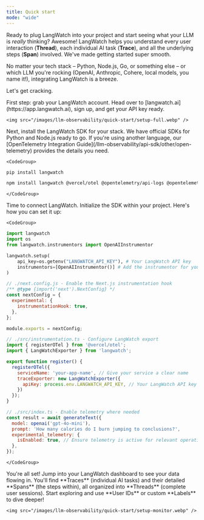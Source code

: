 ```yaml
---
title: Quick start
mode: "wide"
---
```


Ready to plug LangWatch into your project and start seeing what your LLM is *really* thinking? Awesome! LangWatch helps you understand every user interaction (**Thread**), each individual AI task (**Trace**), and all the underlying steps (**Span**) involved. We've made getting started super smooth.

No matter your tech stack – Python, Node.js, Go, or something else – or which LLM you're rocking (OpenAI, Anthropic, Cohere, local models, you name it!), integrating LangWatch is a breeze.

Let's get cracking.

<Steps>
  <Step title="Create your LangWatch account">
    First step: grab your LangWatch account. Head over to [langwatch.ai](https://app.langwatch.ai), sign up, and get your API key ready.

    <img src="/images/llm-observability/quick-start/setup-full.webp" />
  </Step>

  <Step title="Install the LangWatch SDK">
    Next, install the LangWatch SDK for your stack. We have official SDKs for Python and Node.js ready to go. If you're using another language, our [OpenTelemetry Integration Guide](/llm-observability/api-sdk/other/open-telemetry) provides the details you need.

    <CodeGroup>
```bash Python
pip install langwatch
```
```bash JavaScript
npm install langwatch @vercel/otel @opentelemetry/api-logs @opentelemetry/instrumentation @opentelemetry/sdk-logs
```
    </CodeGroup>
  </Step>

  <Step title="Add LangWatch to your project">
    Time to connect LangWatch. Initialize the SDK within your project. Here's how you can set it up:

    <CodeGroup>
```python Python
import langwatch
import os
from langwatch.instrumentors import OpenAIInstrumentor

langwatch.setup(
    api_key=os.getenv("LANGWATCH_API_KEY"), # Your LangWatch API key
    instrumentors=[OpenAIInstrumentor()] # Add the instrumentor for your LLM
)
```
```javascript JavaScript
// ./next.config.js - Enable the Next.js instrumentation hook
/** @type {import('next').NextConfig} */
const nextConfig = {
  experimental: {
    instrumentationHook: true,
  },
};

module.exports = nextConfig;

// ./src/instrumentation.ts - Configure LangWatch export
import { registerOTel } from '@vercel/otel';
import { LangWatchExporter } from 'langwatch';

export function register() {
  registerOTel({
    serviceName: 'your-app-name', // Give your service a clear name
    traceExporter: new LangWatchExporter({
      apiKey: process.env.LANGWATCH_API_KEY, // Your LangWatch API key
    })
  });
}

// ./src/index.ts - Enable telemetry where needed
const result = await generateText({
  model: openai('gpt-4o-mini'),
  prompt: 'How many calories do I burn jumping to conclusions?',
  experimental_telemetry: {
    isEnabled: true, // Ensure telemetry is active for relevant operations
  },
});
```
    </CodeGroup>
  </Step>

  <Step title="Start observing!">
    You're all set! Jump into your LangWatch dashboard to see your data flowing in. You'll find **Traces** (individual AI tasks) and their detailed **Spans** (the steps within), all organized into **Threads** (complete user sessions). Start exploring and use **User IDs** or custom **Labels** to dive deeper!

    <img src="/images/llm-observability/quick-start/setup-monitor.webp" />
  </Step>
</Steps>
